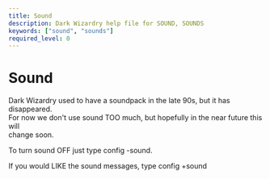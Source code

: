 ```yaml
---
title: Sound
description: Dark Wizardry help file for SOUND, SOUNDS
keywords: ["sound", "sounds"]
required_level: 0
---
```


# Sound

Dark Wizardry used to have a soundpack in the late 90s, but it has disappeared.  
For now we don't use sound TOO much, but hopefully in the near future this will  
change soon.  

To turn sound OFF just type config -sound.  

If you would LIKE the sound messages, type config +sound
